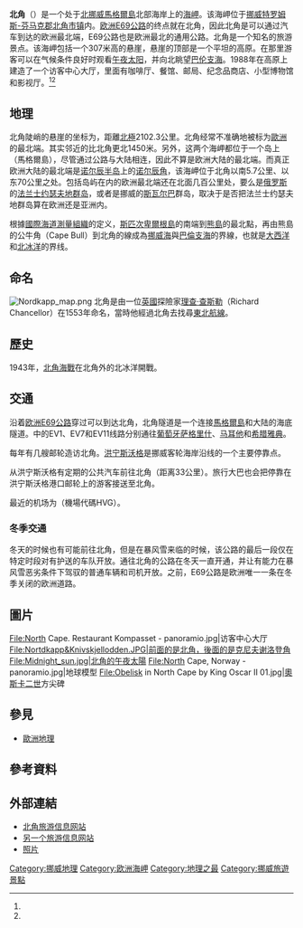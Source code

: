 {{otheruses|北角 (消歧義)|other=其他稱為北角的地區}}

'''北角'''（{{lang-no|Nordkapplatået}}）是一个处于[[北挪威|北挪威]][[馬格爾島|馬格爾島]]北部海岸上的[[海岬|海岬]]。该海岬位于[[挪威|挪威]][[特罗姆斯-芬马克郡|特罗姆斯-芬马克郡]][[北角_(市镇)|北角市镇]]内。[[欧洲E69公路|欧洲E69公路]]的终点就在北角，因此北角是可以通过汽车到达的欧洲最北端，E69公路也是欧洲最北的通用公路。北角是一个知名的旅游景点。该海岬包括一个307米高的悬崖，悬崖的顶部是一个平坦的高原。在那里游客可以在气候条件良好时观看[[极昼|午夜太阳]]，并向北眺望[[巴伦支海|巴伦支海]]。1988年在高原上建造了一个访客中心大厅，里面有咖啡厅、餐馆、邮局、纪念品商店、小型博物馆和影视厅。<ref name="snl_nk"/><ref name="visit"/>

== 地理 ==
北角陡峭的悬崖的坐标为{{coord|71|10|21|N|25|47|40|E}}，距離[[北極|北極]]2102.3公里。北角经常不准确地被标为[[歐洲|歐洲]]的最北端。其实邻近的{{le|克尼夫谢洛登角|Knivskjellodden}}比北角更北1450米。另外，这两个海岬都位于一个岛上（馬格爾島），尽管通过公路与大陆相连，因此不算是欧洲大陆的最北端。而真正欧洲大陆的最北端是[[诺尔辰半岛|诺尔辰半岛]]上的[[诺尔辰角|诺尔辰角]]，该海岬位于北角以南5.7公里、以东70公里之处。包括岛屿在内的欧洲最北端还在北面几百公里处，要么是[[俄罗斯|俄罗斯]]的[[法兰士约瑟夫地群岛|法兰士约瑟夫地群岛]]，或者是挪威的[[斯瓦尔巴|斯瓦尔巴]]群岛，取决于是否把法兰士约瑟夫地群岛算在欧洲还是亚洲内。

根據[[國際海道測量組織|國際海道測量組織]]的定义，[[斯匹次卑爾根島|斯匹次卑爾根島]]的南端到[[熊島|熊島]]的最北點，再由熊島的公牛角（Cape Bull）到北角的線成為[[挪威海|挪威海]]與[[巴倫支海|巴倫支海]]的界線，也就是[[大西洋|大西洋]]和[[北冰洋|北冰洋]]的界线。

==命名==
[[File:Nordkapp_map.png|thumb]]
北角是由一位[[英國|英國]]探險家[[理查·查斯勒|理查·查斯勒]]（Richard Chancellor）在1553年命名，當時他經過北角去找尋[[東北航線|東北航線]]。

==歷史==
1943年，[[北角海戰|北角海戰]]在北角外的北冰洋開戰。

==交通==
沿着[[欧洲E69公路|欧洲E69公路]]穿过{{le|北角隧道|North Cape Tunnel}}可以到达北角，北角隧道是一个连接[[馬格爾島|馬格爾島]]和大陆的海底隧道。{{le|欧洲自行车路径网|EuroVelo}}中的EV1、EV7和EV11线路分别通往[[葡萄牙|葡萄牙]][[萨格里什|萨格里什]]、[[马耳他|马耳他]]和[[希腊|希腊]][[雅典|雅典]]。

每年有几艘邮轮造访北角。[[洪宁斯沃格|洪宁斯沃格]]是挪威客轮海岸沿线的一个主要停靠点。

从洪宁斯沃格有定期的公共汽车前往北角（距离33公里）。旅行大巴也会把停靠在洪宁斯沃格港口邮轮上的游客接送至北角。

最近的机场为{{le|洪宁斯沃格瓦兰机场|Honningsvåg Airport, Valan}}（機場代碼HVG）。

=== 冬季交通 ===
冬天的时候也有可能前往北角，但是在暴风雪来临的时候，该公路的最后一段仅在特定时段对有护送的车队开放。通往北角的公路在冬天一直开通，并让有能力在暴风雪恶劣条件下驾驭的普通车辆和司机开放。之前，E69公路是欧洲唯一一条在冬季关闭的欧洲道路。

==圖片==
<gallery mode="packed" heights="130px">
File:North Cape. Restaurant Kompasset - panoramio.jpg|访客中心大厅
File:Nortdkapp&Knivskjellodden.JPG|前面的是北角，後面的是克尼夫谢洛登角
File:Midnight_sun.jpg|北角的午夜太陽
File:North Cape, Norway - panoramio.jpg|地球模型
File:Obelisk in North Cape by King Oscar II 01.jpg|[[奧斯卡二世|奧斯卡二世]]方尖碑
</gallery>

==參見==
*[[歐洲地理|歐洲地理]]

== 參考資料 ==
{{Reflist|30em|refs=
<ref name="snl_nk">{{cite web | url = https://snl.no/Nordkapp | title = Nordkapp | language = no | publisher = Store norske leksikon | accessdate = 2019-11-29 | archive-date = 2020-11-08 | archive-url = https://web.archive.org/web/20201108221840/https://snl.no/Nordkapp | dead-url = no }}</ref>

<ref name="visit">{{cite web | url = https://www.visitnorway.com/places-to-go/northern-norway/the-north-cape/ | title = The northernmost point of Europe | language = en | publisher = Innovation Norway | accessdate = 2019-11-29 | archive-date = 2020-11-08 | archive-url = https://web.archive.org/web/20201108223106/https://www.visitnorway.com/places-to-go/northern-norway/the-north-cape/ | dead-url = no }}</ref>
}}

==外部連結==
{{commonscat|North Cape}}
* [https://web.archive.org/web/20191019194319/http://www.nordkapp.no/en/ 北角旅游信息网站] {{en}} {{de}}
* [http://www.skarsvag.no/ 另一个旅游信息网站]{{Wayback|url=http://www.skarsvag.no/ |date=20190816150303 }} {{en}}
* [http://www.northcape.tv/ 照片]{{Wayback|url=http://www.northcape.tv/ |date=20190907030258 }}

{{coord|71|10|21|N|25|47|40|E|display=title}}
{{Authority control}}

[[Category:挪威地理|Category:挪威地理]]
[[Category:欧洲海岬|Category:欧洲海岬]]
[[Category:地理之最|Category:地理之最]]
[[Category:挪威旅遊景點|Category:挪威旅遊景點]]